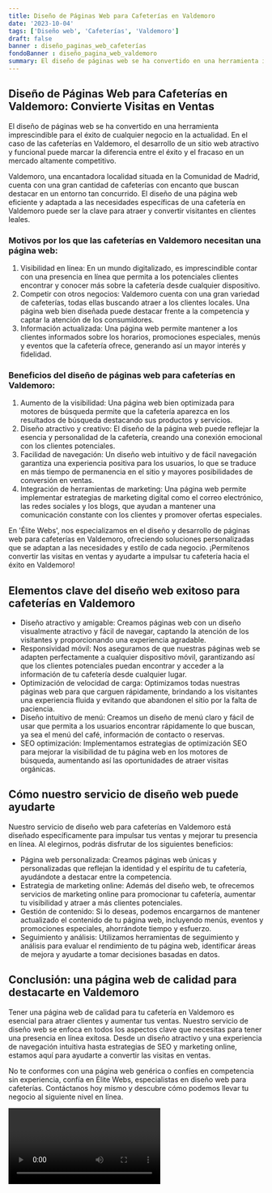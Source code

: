 ```yaml
---
title: Diseño de Páginas Web para Cafeterías en Valdemoro
date: '2023-10-04'
tags: ['Diseño web', 'Cafeterías', 'Valdemoro']
draft: false
banner : diseño_paginas_web_cafeterías
fondoBanner : diseño_pagina_web_valdemoro
summary: El diseño de páginas web se ha convertido en una herramienta imprescindible para el éxito de cualquier negocio en la actualidad. En el caso de las cafeterías en Valdemoro, el desarrollo de un sitio web atractivo y funcional puede marcar la diferencia entre el éxito y el fracaso en un mercado altamente competitivo.
---
```


## Diseño de Páginas Web para Cafeterías en Valdemoro: Convierte Visitas en Ventas

El diseño de páginas web se ha convertido en una herramienta imprescindible para el éxito de cualquier negocio en la actualidad. En el caso de las cafeterías en Valdemoro, el desarrollo de un sitio web atractivo y funcional puede marcar la diferencia entre el éxito y el fracaso en un mercado altamente competitivo.

Valdemoro, una encantadora localidad situada en la Comunidad de Madrid, cuenta con una gran cantidad de cafeterías con encanto que buscan destacar en un entorno tan concurrido. El diseño de una página web eficiente y adaptada a las necesidades específicas de una cafetería en Valdemoro puede ser la clave para atraer y convertir visitantes en clientes leales.

### Motivos por los que las cafeterías en Valdemoro necesitan una página web:

1. Visibilidad en línea: En un mundo digitalizado, es imprescindible contar con una presencia en línea que permita a los potenciales clientes encontrar y conocer más sobre la cafetería desde cualquier dispositivo.
2. Competir con otros negocios: Valdemoro cuenta con una gran variedad de cafeterías, todas ellas buscando atraer a los clientes locales. Una página web bien diseñada puede destacar frente a la competencia y captar la atención de los consumidores.
3. Información actualizada: Una página web permite mantener a los clientes informados sobre los horarios, promociones especiales, menús y eventos que la cafetería ofrece, generando así un mayor interés y fidelidad.

### Beneficios del diseño de páginas web para cafeterías en Valdemoro:

1. Aumento de la visibilidad: Una página web bien optimizada para motores de búsqueda permite que la cafetería aparezca en los resultados de búsqueda destacando sus productos y servicios.
2. Diseño atractivo y creativo: El diseño de la página web puede reflejar la esencia y personalidad de la cafetería, creando una conexión emocional con los clientes potenciales.
3. Facilidad de navegación: Un diseño web intuitivo y de fácil navegación garantiza una experiencia positiva para los usuarios, lo que se traduce en más tiempo de permanencia en el sitio y mayores posibilidades de conversión en ventas.
4. Integración de herramientas de marketing: Una página web permite implementar estrategias de marketing digital como el correo electrónico, las redes sociales y los blogs, que ayudan a mantener una comunicación constante con los clientes y promover ofertas especiales.

En 'Élite Webs', nos especializamos en el diseño y desarrollo de páginas web para cafeterías en Valdemoro, ofreciendo soluciones personalizadas que se adaptan a las necesidades y estilo de cada negocio. ¡Permítenos convertir las visitas en ventas y ayudarte a impulsar tu cafetería hacia el éxito en Valdemoro!

<GifSeo />

<Cta />

## Elementos clave del diseño web exitoso para cafeterías en Valdemoro

- Diseño atractivo y amigable: Creamos páginas web con un diseño visualmente atractivo y fácil de navegar, captando la atención de los visitantes y proporcionando una experiencia agradable.
- Responsividad móvil: Nos aseguramos de que nuestras páginas web se adapten perfectamente a cualquier dispositivo móvil, garantizando así que los clientes potenciales puedan encontrar y acceder a la información de tu cafetería desde cualquier lugar.
- Optimización de velocidad de carga: Optimizamos todas nuestras páginas web para que carguen rápidamente, brindando a los visitantes una experiencia fluida y evitando que abandonen el sitio por la falta de paciencia.
- Diseño intuitivo de menú: Creamos un diseño de menú claro y fácil de usar que permita a los usuarios encontrar rápidamente lo que buscan, ya sea el menú del café, información de contacto o reservas.
- SEO optimización: Implementamos estrategias de optimización SEO para mejorar la visibilidad de tu página web en los motores de búsqueda, aumentando así las oportunidades de atraer visitas orgánicas.

## Cómo nuestro servicio de diseño web puede ayudarte

Nuestro servicio de diseño web para cafeterías en Valdemoro está diseñado específicamente para impulsar tus ventas y mejorar tu presencia en línea. Al elegirnos, podrás disfrutar de los siguientes beneficios:

- Página web personalizada: Creamos páginas web únicas y personalizadas que reflejan la identidad y el espíritu de tu cafetería, ayudándote a destacar entre la competencia.
- Estrategia de marketing online: Además del diseño web, te ofrecemos servicios de marketing online para promocionar tu cafetería, aumentar tu visibilidad y atraer a más clientes potenciales.
- Gestión de contenido: Si lo deseas, podemos encargarnos de mantener actualizado el contenido de tu página web, incluyendo menús, eventos y promociones especiales, ahorrándote tiempo y esfuerzo.
- Seguimiento y análisis: Utilizamos herramientas de seguimiento y análisis para evaluar el rendimiento de tu página web, identificar áreas de mejora y ayudarte a tomar decisiones basadas en datos.

## Conclusión: una página web de calidad para destacarte en Valdemoro

Tener una página web de calidad para tu cafetería en Valdemoro es esencial para atraer clientes y aumentar tus ventas. Nuestro servicio de diseño web se enfoca en todos los aspectos clave que necesitas para tener una presencia en línea exitosa. Desde un diseño atractivo y una experiencia de navegación intuitiva hasta estrategias de SEO y marketing online, estamos aquí para ayudarte a convertir las visitas en ventas.

No te conformes con una página web genérica o confíes en competencia sin experiencia, confía en Élite Webs, especialistas en diseño web para cafeterías. Contáctanos hoy mismo y descubre cómo podemos llevar tu negocio al siguiente nivel en línea.

<Video />

<CtaBot job='Cafeterías' city='Valdemoro'/>

<Gmaps query='Valdemoro+españa+maps' />